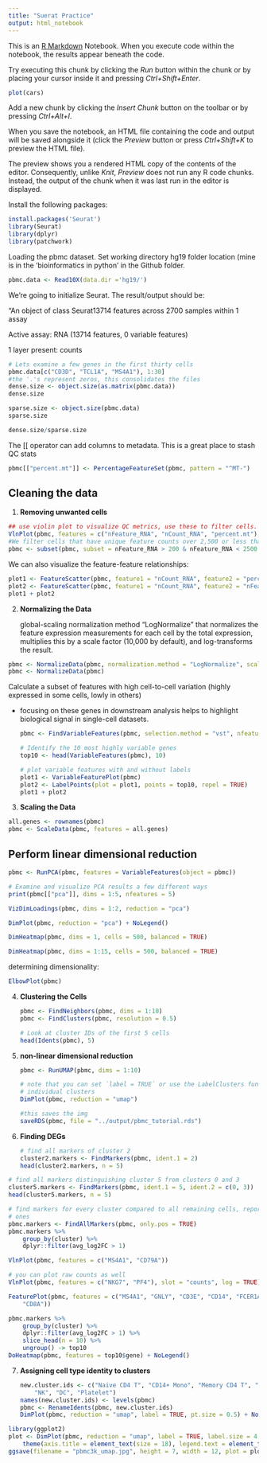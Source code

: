 ```yaml
---
title: "Suerat Practice"
output: html_notebook
---
```


This is an [R Markdown](http://rmarkdown.rstudio.com) Notebook. When you execute code within the notebook, the results appear beneath the code.

Try executing this chunk by clicking the *Run* button within the chunk or by placing your cursor inside it and pressing *Ctrl+Shift+Enter*.

```r
plot(cars)
```

Add a new chunk by clicking the *Insert Chunk* button on the toolbar or by pressing *Ctrl+Alt+I*.

When you save the notebook, an HTML file containing the code and output will be saved alongside it (click the *Preview* button or press *Ctrl+Shift+K* to preview the HTML file).

The preview shows you a rendered HTML copy of the contents of the editor. Consequently, unlike *Knit*, *Preview* does not run any R code chunks. Instead, the output of the chunk when it was last run in the editor is displayed.

Install the following packages:

```r
install.packages('Seurat')
library(Seurat)
library(dplyr)
library(patchwork)
```

Loading the pbmc dataset. Set working directory hg19 folder location (mine is in the 'bioinformatics in python' in the Github folder.

```r
pbmc.data <- Read10X(data.dir ='hg19/')
```

We're going to initialize Seurat. The result/output should be:

"An object of class Seurat13714 features across 2700 samples within 1 assay

Active assay: RNA (13714 features, 0 variable features)

1 layer present: counts

```r
# Lets examine a few genes in the first thirty cells
pbmc.data[c("CD3D", "TCL1A", "MS4A1"), 1:30]
#the '.'s represent zeros, this consolidates the files
dense.size <- object.size(as.matrix(pbmc.data))
dense.size

sparse.size <- object.size(pbmc.data)
sparse.size

dense.size/sparse.size
```

The [[ operator can add columns to metadata. This is a great place to stash QC stats

```r
pbmc[["percent.mt"]] <- PercentageFeatureSet(pbmc, pattern = "^MT-")
```

## Cleaning the data

1.  **Removing unwanted cells**

```r
## use violin plot to visualize QC metrics, use these to filter cells.
VlnPlot(pbmc, features = c("nFeature_RNA", "nCount_RNA", "percent.mt"), ncol = 3)
#We filter cells that have unique feature counts over 2,500 or less than 200 & cells that have >5% mitochondrial counts
pbmc <- subset(pbmc, subset = nFeature_RNA > 200 & nFeature_RNA < 2500 & percent.mt < 5)
```

We can also visualize the feature-feature relationships:

```r
plot1 <- FeatureScatter(pbmc, feature1 = "nCount_RNA", feature2 = "percent.mt")
plot2 <- FeatureScatter(pbmc, feature1 = "nCount_RNA", feature2 = "nFeature_RNA")
plot1 + plot2
```

2.  **Normalizing the Data**

    global-scaling normalization method “LogNormalize” that normalizes the feature expression measurements for each cell by the total expression, multiplies this by a scale factor (10,000 by default), and log-transforms the result.

```r
pbmc <- NormalizeData(pbmc, normalization.method = "LogNormalize", scale.factor = 10000)
pbmc <- NormalizeData(pbmc)
```

Calculate a subset of features with high cell-to-cell variation (highly expressed in some cells, lowly in others)

-   focusing on these genes in downstream analysis helps to highlight biological signal in single-cell datasets.

    ```r
    pbmc <- FindVariableFeatures(pbmc, selection.method = "vst", nfeatures = 2000)

    # Identify the 10 most highly variable genes
    top10 <- head(VariableFeatures(pbmc), 10)

    # plot variable features with and without labels
    plot1 <- VariableFeaturePlot(pbmc)
    plot2 <- LabelPoints(plot = plot1, points = top10, repel = TRUE)
    plot1 + plot2

    ```

3.  **Scaling the Data**

```r
all.genes <- rownames(pbmc)
pbmc <- ScaleData(pbmc, features = all.genes)
```

## Perform linear dimensional reduction

```r
pbmc <- RunPCA(pbmc, features = VariableFeatures(object = pbmc))

# Examine and visualize PCA results a few different ways
print(pbmc[["pca"]], dims = 1:5, nfeatures = 5)

VizDimLoadings(pbmc, dims = 1:2, reduction = "pca")
```

```r
DimPlot(pbmc, reduction = "pca") + NoLegend()
```

```r
DimHeatmap(pbmc, dims = 1, cells = 500, balanced = TRUE)
```

```r
DimHeatmap(pbmc, dims = 1:15, cells = 500, balanced = TRUE)
```

determining dimensionality:

```r
ElbowPlot(pbmc)
```

4.  **Clustering the Cells**

    ```r
    pbmc <- FindNeighbors(pbmc, dims = 1:10)
    pbmc <- FindClusters(pbmc, resolution = 0.5)

    # Look at cluster IDs of the first 5 cells
    head(Idents(pbmc), 5)
    ```

5.  **non-linear dimensional reduction**

    ```r
    pbmc <- RunUMAP(pbmc, dims = 1:10)

    # note that you can set `label = TRUE` or use the LabelClusters function to help label
    # individual clusters
    DimPlot(pbmc, reduction = "umap")

    #this saves the img
    saveRDS(pbmc, file = "../output/pbmc_tutorial.rds")
    ```

6.  **Finding DEGs**

    ```r
    # find all markers of cluster 2
    cluster2.markers <- FindMarkers(pbmc, ident.1 = 2)
    head(cluster2.markers, n = 5)

    ```

```r
# find all markers distinguishing cluster 5 from clusters 0 and 3
cluster5.markers <- FindMarkers(pbmc, ident.1 = 5, ident.2 = c(0, 3))
head(cluster5.markers, n = 5)
```

```r
# find markers for every cluster compared to all remaining cells, report only the positive
# ones
pbmc.markers <- FindAllMarkers(pbmc, only.pos = TRUE)
pbmc.markers %>%
    group_by(cluster) %>%
    dplyr::filter(avg_log2FC > 1)
```

```r
VlnPlot(pbmc, features = c("MS4A1", "CD79A"))
```

```r
# you can plot raw counts as well
VlnPlot(pbmc, features = c("NKG7", "PF4"), slot = "counts", log = TRUE)
```

```r
FeaturePlot(pbmc, features = c("MS4A1", "GNLY", "CD3E", "CD14", "FCER1A", "FCGR3A", "LYZ", "PPBP",
    "CD8A"))
```

```r
pbmc.markers %>%
    group_by(cluster) %>%
    dplyr::filter(avg_log2FC > 1) %>%
    slice_head(n = 10) %>%
    ungroup() -> top10
DoHeatmap(pbmc, features = top10$gene) + NoLegend()
```

7.  **Assigning cell type identity to clusters**

    ```r
    new.cluster.ids <- c("Naive CD4 T", "CD14+ Mono", "Memory CD4 T", "B", "CD8 T", "FCGR3A+ Mono",
        "NK", "DC", "Platelet")
    names(new.cluster.ids) <- levels(pbmc)
    pbmc <- RenameIdents(pbmc, new.cluster.ids)
    DimPlot(pbmc, reduction = "umap", label = TRUE, pt.size = 0.5) + NoLegend()
    ```

```r
library(ggplot2)
plot <- DimPlot(pbmc, reduction = "umap", label = TRUE, label.size = 4.5) + xlab("UMAP 1") + ylab("UMAP 2") +
    theme(axis.title = element_text(size = 18), legend.text = element_text(size = 18)) + guides(colour = guide_legend(override.aes = list(size = 10)))
ggsave(filename = "pbmc3k_umap.jpg", height = 7, width = 12, plot = plot, quality = 50)
```
